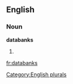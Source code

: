 
==English==

===Noun===
'''databanks'''

# {{plural of|[[databank]]}}

[[Category:English plurals]]

[[fr:databanks]]